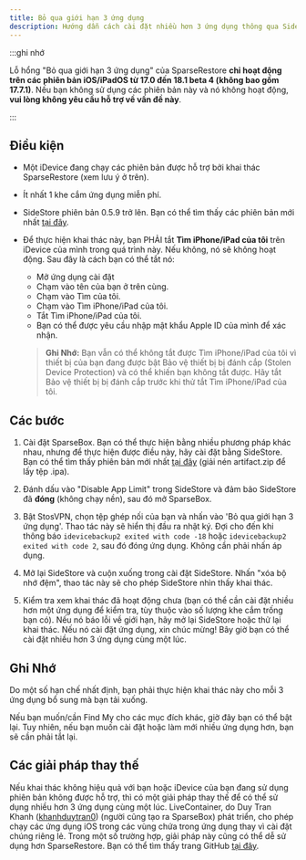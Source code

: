 ```yaml
---
title: Bỏ qua giới hạn 3 ứng dụng
description: Hướng dẫn cách cài đặt nhiều hơn 3 ứng dụng thông qua SideStore bằng cách sử dụng lỗ hổng SparseRestore.
---
```


:::ghi nhớ

Lỗ hổng "Bỏ qua giới hạn 3 ứng dụng" của SparseRestore **chỉ hoạt động trên các phiên bản iOS/iPadOS từ 17.0 đến 18.1 beta 4 (không bao gồm 17.7.1)**. Nếu bạn không sử dụng các phiên bản này và nó không hoạt động, **vui lòng không yêu cầu hỗ trợ về vấn đề này**.

:::

## Điều kiện
* Một iDevice đang chạy các phiên bản được hỗ trợ bởi khai thác SparseRestore (xem lưu ý ở trên).
* Ít nhất 1 khe cắm ứng dụng miễn phí.
* SideStore phiên bản 0.5.9 trở lên. Bạn có thể tìm thấy các phiên bản mới nhất [tại đây](https://github.com/SideStore/SideStore/releases).
* Để thực hiện khai thác này, bạn PHẢI tắt **Tìm iPhone/iPad của tôi** trên iDevice của mình trong quá trình này. Nếu không, nó sẽ không hoạt động. Sau đây là cách bạn có thể tắt nó:
  - Mở ứng dụng cài đặt
  - Chạm vào tên của bạn ở trên cùng.
  - Chạm vào Tìm của tôi.
  - Chạm vào Tìm iPhone/iPad của tôi.
  - Tắt Tìm iPhone/iPad của tôi.
  - Bạn có thể được yêu cầu nhập mật khẩu Apple ID của mình để xác nhận.
  
  > **Ghi Nhớ:** Bạn vẫn có thể không tắt được Tìm iPhone/iPad của tôi vì thiết bị của bạn đang được bật Bảo vệ thiết bị bị đánh cắp (Stolen Device Protection) và có thể khiến bạn không tắt được. Hãy tắt Bảo vệ thiết bị bị đánh cắp trước khi thử tắt Tìm iPhone/iPad của tôi.

## Các bước
1. Cài đặt SparseBox. Bạn có thể thực hiện bằng nhiều phương pháp khác nhau, nhưng để thực hiện được điều này, hãy cài đặt bằng SideStore. Bạn có thể tìm thấy phiên bản mới nhất [tại đây](https://nightly.link/khanhduytran0/SparseBox/workflows/build/main/artifact.zip) (giải nén artifact.zip để lấy tệp .ipa).

2. Đánh dấu vào "Disable App Limit" trong SideStore và đảm bảo SideStore đã **đóng** (không chạy nền), sau đó mở SparseBox.

3. Bật StosVPN, chọn tệp ghép nối của bạn và nhấn vào 'Bỏ qua giới hạn 3 ứng dụng'. Thao tác này sẽ hiển thị đầu ra nhật ký. Đợi cho đến khi thông báo `idevicebackup2 exited with code -18` hoặc `idevicebackup2 exited with code 2`, sau đó đóng ứng dụng. Không cần phải nhấn áp dụng.

4. Mở lại SideStore và cuộn xuống trong cài đặt SideStore. Nhấn "xóa bộ nhớ đệm", thao tác này sẽ cho phép SideStore nhìn thấy khai thác.

5. Kiểm tra xem khai thác đã hoạt động chưa (bạn có thể cần cài đặt nhiều hơn một ứng dụng để kiểm tra, tùy thuộc vào số lượng khe cắm trống bạn có). Nếu nó báo lỗi về giới hạn, hãy mở lại SideStore hoặc thử lại khai thác. Nếu nó cài đặt ứng dụng, xin chúc mừng! Bây giờ bạn có thể cài đặt nhiều hơn 3 ứng dụng cùng một lúc.

## Ghi Nhớ
Do một số hạn chế nhất định, bạn phải thực hiện khai thác này cho mỗi 3 ứng dụng bổ sung mà bạn tải xuống.

Nếu bạn muốn/cần Find My cho các mục đích khác, giờ đây bạn có thể bật lại. Tuy nhiên, nếu bạn muốn cài đặt hoặc làm mới nhiều ứng dụng hơn, bạn sẽ cần phải tắt lại.

## Các giải pháp thay thế
Nếu khai thác không hiệu quả với bạn hoặc iDevice của bạn đang sử dụng phiên bản không được hỗ trợ, thì có một giải pháp thay thế để có thể sử dụng nhiều hơn 3 ứng dụng cùng một lúc. LiveContainer, do Duy Tran Khanh ([khanhduytran0](https://github.com/khanhduytran0)) (người cũng tạo ra SparseBox) phát triển, cho phép chạy các ứng dụng iOS trong các vùng chứa trong ứng dụng thay vì cài đặt chúng riêng lẻ. Trong một số trường hợp, giải pháp này cũng có thể dễ sử dụng hơn SparseRestore. Bạn có thể tìm thấy trang GitHub [tại đây](https://github.com/khanhduytran0/LiveContainer).
